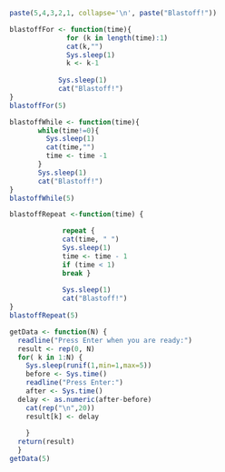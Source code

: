 
```r
paste(5,4,3,2,1, collapse='\n', paste("Blastoff!"))

```

```r
blastoffFor <- function(time){
              for (k in length(time):1)
              cat(k,"")
              Sys.sleep(1)
              k <- k-1
            
            Sys.sleep(1)
            cat("Blastoff!")
}
blastoffFor(5)
```

```r
blastoffWhile <- function(time){
       while(time!=0){
         Sys.sleep(1)
         cat(time,"")
         time <- time -1 
       }
       Sys.sleep(1)
       cat("Blastoff!")
}
blastoffWhile(5)
```

```r
blastoffRepeat <-function(time) {

             repeat {
             cat(time, " ")
             Sys.sleep(1)
             time <- time - 1
             if (time < 1) 
             break }
             
             Sys.sleep(1)
             cat("Blastoff!")
}
blastoffRepeat(5)
```

```r
getData <- function(N) {
  readline("Press Enter when you are ready:")
  result <- rep(0, N)
  for( k in 1:N) {
    Sys.sleep(runif(1,min=1,max=5))
    before <- Sys.time()
    readline("Press Enter:")
    after <- Sys.time()
  delay <- as.numeric(after-before)
    cat(rep("\n",20))
    result[k] <- delay
 
    }
  return(result)
  }
getData(5)
```



